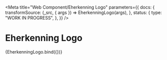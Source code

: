 <!--
@license EUPL-1.2
Copyright (c) 2021 Robbert Broersma
-->



<Meta
  title="Web Component/Eherkenning Logo"
  parameters={{
    docs: {
      transformSource: (_src, { args }) => EherkenningLogo(args),
    },
    status: {
      type: "WORK IN PROGRESS",
    },
  }}
/>

# Eherkenning Logo

<Canvas>
  <Story name="Eherkenning Logo">{EherkenningLogo.bind({})}</Story>
</Canvas>
